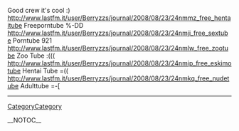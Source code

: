Good crew it's cool :) http://www.lastfm.it/user/Berryzzs/journal/2008/08/23/24nmmz_free_hentaitube Freeporntube  %-DD http://www.lastfm.it/user/Berryzzs/journal/2008/08/23/24nmji_free_sextube Porntube  921 http://www.lastfm.it/user/Berryzzs/journal/2008/08/23/24nmlw_free_zootube Zoo Tube  :((( http://www.lastfm.it/user/Berryzzs/journal/2008/08/23/24nmip_free_eskimotube Hentai Tube  =(( http://www.lastfm.it/user/Berryzzs/journal/2008/08/23/24nmkq_free_nudetube Adulttube  =-[
----
[[CategoryCategory]]

__NOTOC__